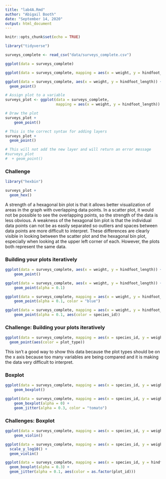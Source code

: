 ```yaml
---
title: "lab4A.Rmd"
author: "Abigail Booth"
date: "September 14, 2020"
output: html_document
---
```


```r
knitr::opts_chunk$set(echo = TRUE)
```

```r
library("tidyverse")
```
```r
surveys_complete <- read_csv("data/surveys_complete.csv")
```
```r
ggplot(data = surveys_complete)
```
```r
ggplot(data = surveys_complete, mapping = aes(x = weight, y = hindfoot_length))
```
```r
ggplot(data = surveys_complete, aes(x = weight, y = hindfoot_length)) +
  geom_point()
```
```r
# Assign plot to a variable
surveys_plot <- ggplot(data = surveys_complete, 
                       mapping = aes(x = weight, y = hindfoot_length))

# Draw the plot
surveys_plot + 
    geom_point()
```
```r
# This is the correct syntax for adding layers
surveys_plot +
  geom_point()

# This will not add the new layer and will return an error message
#surveys_plot
#  + geom_point()
```
### Challenge
```r
library("hexbin")
```
```r
surveys_plot +
  geom_hex()
```
A strength of a hexagonal bin plot is that it allows better visualization of areas in the graph with overlapping data points. In a scatter plot, it would not be possible to see the overlapping points, so the strength of the data is less obvious. A weakness of the hexagonal bin plot is that the individual data points can not be as easily separated so outliers and spaces between data points are more difficult to interpret. These differences are clearly visible in looking between the scatter plot and the hexagonal bin plot, especially when looking at the upper left corner of each. However, the plots both represent the same data.

### Building your plots iteratively
```r
ggplot(data = surveys_complete, aes(x = weight, y = hindfoot_length)) +
    geom_point()
```
```r
ggplot(data = surveys_complete, aes(x = weight, y = hindfoot_length)) +
    geom_point(alpha = 0.1)
```
```r
ggplot(data = surveys_complete, mapping = aes(x = weight, y = hindfoot_length)) +
    geom_point(alpha = 0.1, color = "blue")
```
```r
ggplot(data = surveys_complete, mapping = aes(x = weight, y = hindfoot_length)) +
    geom_point(alpha = 0.1, aes(color = species_id))
```
### Challenge: Building your plots iteratively
```r
ggplot(data = surveys_complete, mapping = aes(x = species_id, y = weight)) +
  geom_point(aes(color = plot_type))
```
This isn't a good way to show this data because the plot types should be on the x axis because too many variables are being compared and it is making the data very difficult to interpret.

### Boxplot
```r
ggplot(data = surveys_complete, mapping = aes(x = species_id, y = weight)) +
    geom_boxplot()
```
```r
ggplot(data = surveys_complete, mapping = aes(x = species_id, y = weight)) +
    geom_boxplot(alpha = 0) +
    geom_jitter(alpha = 0.3, color = "tomato")
```
### Challenges: Boxplot
```r
ggplot(data = surveys_complete, mapping = aes(x = species_id, y = weight)) +
    geom_violin()
```
```r
ggplot(data = surveys_complete, mapping = aes(x = species_id, y = weight)) +
  scale_y_log10() +
  geom_violin()
```
```r
ggplot(data = surveys_complete, mapping = aes(x = species_id, y = hindfoot_length)) +
  geom_boxplot(alpha = 0.3) +
  geom_jitter(alpha = 0.1, aes(color = as.factor(plot_id)))
```

